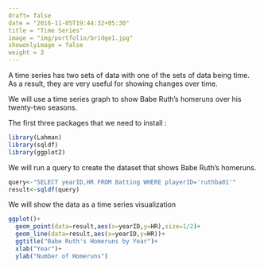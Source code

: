 ```yaml
---
draft= false
date = "2016-11-05T19:44:32+05:30"
title = "Time Series"
image = "img/portfolio/bridge1.jpg" 
showonlyimage = false 
weight = 3
---
```


A time series has two sets of data with one of the sets of data being time. As a result, they are very useful for showing changes over time.

<!--more-->

We will use a time series graph to show Babe Ruth's homeruns over his twenty-two seasons.

The first three packages that we need to install :

```r
library(Lahman)
library(sqldf)
library(ggplot2)
```
We will run a query to create the dataset that shows Babe Ruth's homeruns. 

```r
query<-"SELECT yearID,HR FROM Batting WHERE playerID='ruthba01'"
result<-sqldf(query)
```

We will show the data as a time series visualization 

```r
ggplot()+
  geom_point(data=result,aes(x=yearID,y=HR),size=1/2)+
  geom_line(data=result,aes(x=yearID,y=HR))+
  ggtitle("Babe Ruth's Homeruns by Year")+
  xlab("Year")+
  ylab("Number of Homeruns")
```



